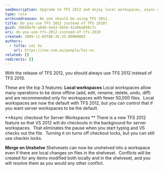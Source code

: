 ```yaml
---
seoDescription: Upgrade to TFS 2012 and enjoy local workspaces, async checkout for server workspaces, and merge on unshelve features.
type: rule
archivedreason: No one should be using TFS 2012.
title: Do you use TFS 2012 instead of TFS 2010?
guid: 26028e7b-a84b-4a43-b65d-42a66a050c7c
uri: do-you-use-tfs-2012-instead-of-tfs-2010
created: 2009-11-05T06:35:33.0000000Z
authors:
  - title: Lei Xu
    url: https://ssw.com.au/people/lei-xu
related: []
redirects: []
---
```


With the release of TFS 2012, you should always use TFS 2012 instead of TFS 2010.

These are the top 3 features:
**Local workspaces**
Local workspaces allow many operations to be done offline (add, edit, rename, delete, undo, diff) and are recommended only for workspaces with fewer 50,000 files.  Local workspaces are now the default with TFS 2012, but you can control that if you want server workspaces to be the default.

**Async checkout for Server Workspaces
** There is a new TFS 2012 feature so that VS 2012 will do checkouts in the background for server workspaces.  That eliminates the pause when you start typing and VS checks out the file.  Turning it on turns off checkout locks, but you can still use checkin locks.

**Merge on Unshelve**
Shelvesets can now be unshelved into a workspace even if there are local changes on files in the shelveset.  Conflicts will be created for any items modified both locally and in the shelveset, and you will resolve them as you would any other conflict.